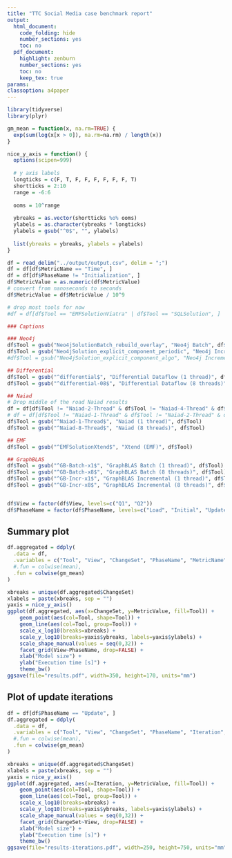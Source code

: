 ```yaml
---
title: "TTC Social Media case benchmark report"
output:
  html_document:
    code_folding: hide
    number_sections: yes
    toc: no
  pdf_document:
    highlight: zenburn
    number_sections: yes
    toc: no
    keep_tex: true
params:
classoption: a4paper
---
```


```r
library(tidyverse)
library(plyr)

gm_mean = function(x, na.rm=TRUE) {
  exp(sum(log(x[x > 0]), na.rm=na.rm) / length(x))
}

nice_y_axis = function() {
  options(scipen=999)
  
  # y axis labels
  longticks = c(F, T, F, F, F, F, F, F, T)
  shortticks = 2:10
  range = -6:6
  
  ooms = 10^range
  
  ybreaks = as.vector(shortticks %o% ooms)
  ylabels = as.character(ybreaks * longticks)
  ylabels = gsub("^0$", "", ylabels)
  
  list(ybreaks = ybreaks, ylabels = ylabels)
}
```


```r
df = read_delim("../output/output.csv", delim = ";")
df = df[df$MetricName == "Time", ]
df = df[df$PhaseName != "Initialization", ]
df$MetricValue = as.numeric(df$MetricValue)
# convert from nanoseconds to seconds
df$MetricValue = df$MetricValue / 10^9

# drop most tools for now
#df = df[df$Tool == "EMFSolutionViatra" | df$Tool == "SQLSolution", ]

### Captions

### Neo4j
df$Tool = gsub("Neo4jSolutionBatch_rebuild_overlay", "Neo4j Batch", df$Tool)
df$Tool = gsub("Neo4jSolution_explicit_component_periodic", "Neo4j Incremental", df$Tool)
#df$Tool = gsub("Neo4jSolution_explicit_component_algo", "Neo4j Incremental 2)", df$Tool)

## Differential
df$Tool = gsub("^differential$", "Differential Dataflow (1 thread)", df$Tool)
df$Tool = gsub("^differential-08$", "Differential Dataflow (8 threads)", df$Tool)

## Naiad
# Drop middle of the road Naiad results
df = df[df$Tool != "Naiad-2-Thread" & df$Tool != "Naiad-4-Thread" & df$Tool != "Naiad-6-Thread", ]
# df = df[df$Tool != "Naiad-1-Thread" & df$Tool != "Naiad-2-Thread" & df$Tool != "Naiad-4-Thread" & df$Tool != "Naiad-6-Thread", ]
df$Tool = gsub("^Naiad-1-Thread$", "Naiad (1 thread)", df$Tool)
df$Tool = gsub("^Naiad-8-Thread$", "Naiad (8 threads)", df$Tool)

## EMF
df$Tool = gsub("^EMFSolutionXtend$", "Xtend (EMF)", df$Tool)

## GraphBLAS
df$Tool = gsub("^GB-Batch-x1$", "GraphBLAS Batch (1 thread)", df$Tool)
df$Tool = gsub("^GB-Batch-x8$", "GraphBLAS Batch (8 threads)", df$Tool)
df$Tool = gsub("^GB-Incr-x1$", "GraphBLAS Incremental (1 thread)", df$Tool)
df$Tool = gsub("^GB-Incr-x8$", "GraphBLAS Incremental (8 threads)", df$Tool)


df$View = factor(df$View, levels=c("Q1", "Q2"))
df$PhaseName = factor(df$PhaseName, levels=c("Load", "Initial", "Update"))
```

## Summary plot

```r
df.aggregated = ddply(
  .data = df,
  .variables = c("Tool", "View", "ChangeSet", "PhaseName", "MetricName"),
  #.fun = colwise(mean),
  .fun = colwise(gm_mean)
)

xbreaks = unique(df.aggregated$ChangeSet)
xlabels = paste(xbreaks, sep = "")
yaxis = nice_y_axis()
ggplot(df.aggregated, aes(x=ChangeSet, y=MetricValue, fill=Tool)) +
    geom_point(aes(col=Tool, shape=Tool)) +
    geom_line(aes(col=Tool, group=Tool)) +
    scale_x_log10(breaks=xbreaks) +  
    scale_y_log10(breaks=yaxis$ybreaks, labels=yaxis$ylabels) +
    scale_shape_manual(values = seq(0,32)) +
    facet_grid(View~PhaseName, drop=FALSE) +
    xlab("Model size") +
    ylab("Execution time [s]") +
    theme_bw()
ggsave(file="results.pdf", width=350, height=170, units="mm")
```

## Plot of update iterations

```r
df = df[df$PhaseName == "Update", ]
df.aggregated = ddply(
  .data = df,
  .variables = c("Tool", "View", "ChangeSet", "PhaseName", "Iteration", "MetricName"),
  #.fun = colwise(mean),
  .fun = colwise(gm_mean)
)

xbreaks = unique(df.aggregated$ChangeSet)
xlabels = paste(xbreaks, sep = "")
yaxis = nice_y_axis()
ggplot(df.aggregated, aes(x=Iteration, y=MetricValue, fill=Tool)) +
    geom_point(aes(col=Tool, shape=Tool)) +
    geom_line(aes(col=Tool, group=Tool)) +
    scale_x_log10(breaks=xbreaks) +  
    scale_y_log10(breaks=yaxis$ybreaks, labels=yaxis$ylabels) +
    scale_shape_manual(values = seq(0,32)) +
    facet_grid(ChangeSet~View, drop=FALSE) +
    xlab("Model size") +
    ylab("Execution time [s]") +
    theme_bw()
ggsave(file="results-iterations.pdf", width=250, height=750, units="mm")
```
